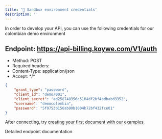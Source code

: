 ```yaml
---
title: '🔑 Sandbox environment credentials'
description: ''
---
```

In order to develop your API, you can use the following credentials for our colombian demo environment

## Endpoint: https://api-billing.koywe.com/V1/auth
* Method: POST
* Required headers:
* Content-Type: application/json
* Accept: \*/\*

```json
{
    "grant_type": "password",
    "client_id": "demo/001",
    "client_secret": "ad258748356c5104df2bf4bdbabd3352",
    "username": "democolombia",
    "password": "5f0753b150ab90b1004b72bf432fce01"
}
```

After connecting, try [creating your first document with our examples.](/api-reference/examples-colombia/create-a-new-documents)

<CardGroup cols={1}>
    <Card
        title="API Reference POST /auth"
        icon="terminal"
        href="/api-reference/endpoint/authenticate-and-receive-a-bearer-token"
    >
        Detailed endpoint documentation
    </Card>
</CardGroup>